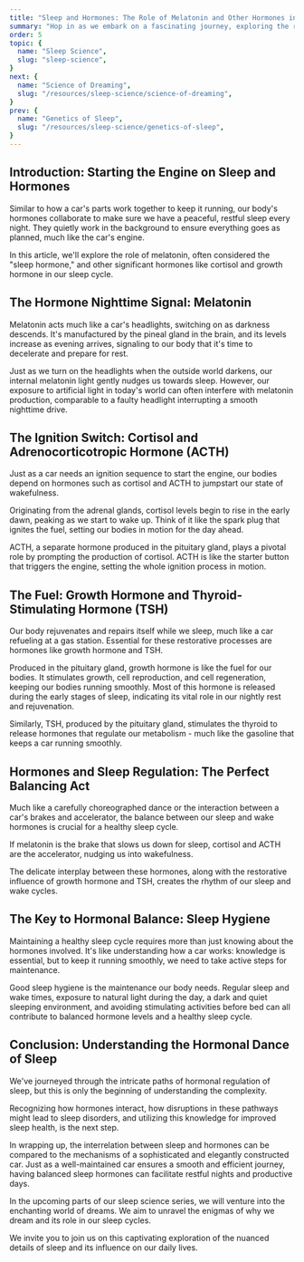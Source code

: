 ```yaml
---
title: "Sleep and Hormones: The Role of Melatonin and Other Hormones in Sleep"
summary: "Hop in as we embark on a fascinating journey, exploring the relationship between sleep and hormones. Just as a car's components work together to ensure a smooth ride, our hormones perform in perfect harmony to regulate our sleep cycle. We'll delve into the world of melatonin and other sleep-related hormones to understand their integral role in a night of restful sleep."
order: 5
topic: {
  name: "Sleep Science",
  slug: "sleep-science",
}
next: {
  name: "Science of Dreaming",
  slug: "/resources/sleep-science/science-of-dreaming",
}
prev: {
  name: "Genetics of Sleep",
  slug: "/resources/sleep-science/genetics-of-sleep",
}
---
```


## Introduction: Starting the Engine on Sleep and Hormones
<Banner>Similar to how a car's parts work together to keep it running, our body's <SleepLib word="hormones">hormones</SleepLib> collaborate to make sure we have a peaceful, restful sleep every night. They quietly work in the background to ensure everything goes as planned, much like the car's engine.</Banner>

In this article, we'll explore the role of <SleepLib word="melatonin">melatonin</SleepLib>, often considered the "sleep hormone," and other significant hormones like cortisol and growth hormone in our <SleepLib word="sleepCycle">sleep cycle</SleepLib>.

## The Hormone Nighttime Signal: Melatonin
<SleepLib word="melatonin">Melatonin</SleepLib> acts much like a car's headlights, switching on as darkness descends. It's manufactured by the pineal gland in the brain, and its levels increase as evening arrives, signaling to our body that it's time to decelerate and prepare for rest.

Just as we turn on the headlights when the outside world darkens, our internal melatonin light gently nudges us towards sleep. However, our exposure to <SleepLib word="artificialLight">artificial light</SleepLib> in today's world can often interfere with melatonin production, comparable to a faulty headlight interrupting a smooth nighttime drive.
## The Ignition Switch: Cortisol and Adrenocorticotropic Hormone (ACTH)
Just as a car needs an ignition sequence to start the engine, our bodies depend on hormones such as cortisol and ACTH to jumpstart our state of wakefulness.

Originating from the adrenal glands, cortisol levels begin to rise in the early dawn, peaking as we start to wake up. Think of it like the spark plug that ignites the fuel, setting our bodies in motion for the day ahead.

ACTH, a separate hormone produced in the pituitary gland, plays a pivotal role by prompting the production of cortisol. ACTH is like the starter button that triggers the engine, setting the whole ignition process in motion.

## The Fuel: Growth Hormone and Thyroid-Stimulating Hormone (TSH)
Our body rejuvenates and repairs itself while we sleep, much like a car refueling at a gas station. Essential for these restorative processes are hormones like growth hormone and TSH.

Produced in the pituitary gland, growth hormone is like the fuel for our bodies. It stimulates growth, cell reproduction, and cell regeneration, keeping our bodies running smoothly. Most of this hormone is released during the early <InternalLink word="stagesOfSleep">stages of sleep</InternalLink>, indicating its vital role in our nightly rest and rejuvenation.

Similarly, TSH, produced by the pituitary gland, stimulates the thyroid to release hormones that regulate our <SleepLib word="metabolism">metabolism</SleepLib> - much like the gasoline that keeps a car running smoothly.

## Hormones and Sleep Regulation: The Perfect Balancing Act
Much like a carefully choreographed dance or the interaction between a car's brakes and accelerator, the balance between our sleep and wake hormones is crucial for a healthy sleep cycle.

If melatonin is the brake that slows us down for sleep, cortisol and ACTH are the accelerator, nudging us into wakefulness.

The delicate interplay between these hormones, along with the restorative influence of growth hormone and TSH, creates the rhythm of our sleep and wake cycles.

## The Key to Hormonal Balance: Sleep Hygiene
Maintaining a healthy sleep cycle requires more than just knowing about the hormones involved. It's like understanding how a car works: knowledge is essential, but to keep it running smoothly, we need to take active steps for maintenance.

Good <InternalLink word="sleepHabits">sleep hygiene</InternalLink> is the maintenance our body needs. Regular sleep and wake times, exposure to <SleepLib word="naturalLight">natural light</SleepLib> during the day, a dark and quiet sleeping environment, and avoiding stimulating activities before bed can all contribute to balanced hormone levels and a healthy sleep cycle.

## Conclusion: Understanding the Hormonal Dance of Sleep
We've journeyed through the intricate paths of hormonal regulation of sleep, but this is only the beginning of understanding the complexity.

Recognizing how hormones interact, how disruptions in these pathways might lead to <SleepLib word="sleepDisorders">sleep disorders</SleepLib>, and utilizing this knowledge for improved sleep health, is the next step.

In wrapping up, the interrelation between sleep and hormones can be compared to the mechanisms of a sophisticated and elegantly constructed car. Just as a well-maintained car ensures a smooth and efficient journey, having balanced sleep hormones can facilitate restful nights and productive days.

In the upcoming parts of our sleep science series, we will venture into the enchanting world of <SleepLib word="dream">dreams</SleepLib>. We aim to unravel the enigmas of why we dream and its role in our sleep cycles.

We invite you to join us on this captivating exploration of the nuanced details of sleep and its influence on our daily lives.

